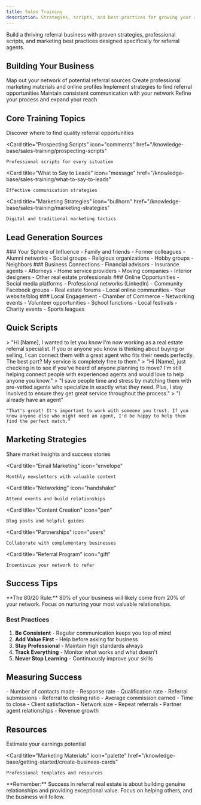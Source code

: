 ```yaml
---
title: Sales Training
description: Strategies, scripts, and best practices for growing your referral business
---
```


Build a thriving referral business with proven strategies, professional scripts, and marketing best practices designed specifically for referral agents.

## Building Your Business

<Steps>
  <Step title="Identify Your Sphere">
    Map out your network of potential referral sources
  </Step>
  <Step title="Establish Your Presence">
    Create professional marketing materials and online profiles
  </Step>
  <Step title="Generate Leads">
    Implement strategies to find referral opportunities
  </Step>
  <Step title="Nurture Relationships">
    Maintain consistent communication with your network
  </Step>
  <Step title="Scale Your Success">
    Refine your process and expand your reach
  </Step>
</Steps>

## Core Training Topics

<CardGroup cols={2}>
  <Card 
    title="Finding Leads" 
    icon="magnifying-glass"
    href="/knowledge-base/sales-training/finding-leads"
  >
    Discover where to find quality referral opportunities
  </Card>
  
  <Card 
    title="Prospecting Scripts" 
    icon="comments"
    href="/knowledge-base/sales-training/prospecting-scripts"
  >
    Professional scripts for every situation
  </Card>
  
  <Card 
    title="What to Say to Leads" 
    icon="message"
    href="/knowledge-base/sales-training/what-to-say-to-leads"
  >
    Effective communication strategies
  </Card>
  
  <Card 
    title="Marketing Strategies" 
    icon="bullhorn"
    href="/knowledge-base/sales-training/marketing-strategies"
  >
    Digital and traditional marketing tactics
  </Card>
</CardGroup>

## Lead Generation Sources

<Tabs>
  <Tab title="Personal Network">
    ### Your Sphere of Influence
    - Family and friends
    - Former colleagues
    - Alumni networks
    - Social groups
    - Religious organizations
    - Hobby groups
    - Neighbors
  </Tab>
  
  <Tab title="Professional Network">
    ### Business Connections
    - Financial advisors
    - Insurance agents
    - Attorneys
    - Home service providers
    - Moving companies
    - Interior designers
    - Other real estate professionals
  </Tab>
  
  <Tab title="Digital Presence">
    ### Online Opportunities
    - Social media platforms
    - Professional networks (LinkedIn)
    - Community Facebook groups
    - Real estate forums
    - Local online communities
    - Your website/blog
  </Tab>
  
  <Tab title="Community">
    ### Local Engagement
    - Chamber of Commerce
    - Networking events
    - Volunteer opportunities
    - School functions
    - Local festivals
    - Charity events
    - Sports leagues
  </Tab>
</Tabs>

## Quick Scripts

<AccordionGroup>
  <Accordion title="Initial Contact - Friends & Family">
    > "Hi [Name], I wanted to let you know I'm now working as a real estate referral specialist. If you or anyone you know is thinking about buying or selling, I can connect them with a great agent who fits their needs perfectly. The best part? My service is completely free to them."
  </Accordion>
  
  <Accordion title="Following Up">
    > "Hi [Name], just checking in to see if you've heard of anyone planning to move? I'm still helping connect people with experienced agents and would love to help anyone you know."
  </Accordion>
  
  <Accordion title="Value Proposition">
    > "I save people time and stress by matching them with pre-vetted agents who specialize in exactly what they need. Plus, I stay involved to ensure they get great service throughout the process."
  </Accordion>
  
  <Accordion title="Handling Objections">
    > "I already have an agent"
    
    "That's great! It's important to work with someone you trust. If you know anyone else who might need an agent, I'd be happy to help them find the perfect match."
  </Accordion>
</AccordionGroup>

## Marketing Strategies

<CardGroup cols={3}>
  <Card 
    title="Social Media" 
    icon="hashtag"
  >
    Share market insights and success stories
  </Card>
  
  <Card 
    title="Email Marketing" 
    icon="envelope"
  >
    Monthly newsletters with valuable content
  </Card>
  
  <Card 
    title="Networking" 
    icon="handshake"
  >
    Attend events and build relationships
  </Card>
  
  <Card 
    title="Content Creation" 
    icon="pen"
  >
    Blog posts and helpful guides
  </Card>
  
  <Card 
    title="Partnerships" 
    icon="users"
  >
    Collaborate with complementary businesses
  </Card>
  
  <Card 
    title="Referral Program" 
    icon="gift"
  >
    Incentivize your network to refer
  </Card>
</CardGroup>

## Success Tips

<Info>
  **The 80/20 Rule:** 80% of your business will likely come from 20% of your network. Focus on nurturing your most valuable relationships.
</Info>

### Best Practices

1. **Be Consistent** - Regular communication keeps you top of mind
2. **Add Value First** - Help before asking for business
3. **Stay Professional** - Maintain high standards always
4. **Track Everything** - Monitor what works and what doesn't
5. **Never Stop Learning** - Continuously improve your skills

## Measuring Success

<Tabs>
  <Tab title="Lead Metrics">
    - Number of contacts made
    - Response rate
    - Qualification rate
    - Referral submissions
  </Tab>
  
  <Tab title="Conversion Metrics">
    - Referral to closing ratio
    - Average commission earned
    - Time to close
    - Client satisfaction
  </Tab>
  
  <Tab title="Growth Metrics">
    - Network size
    - Repeat referrals
    - Partner agent relationships
    - Revenue growth
  </Tab>
</Tabs>

## Resources

<CardGroup cols={2}>
  <Card 
    title="Commission Calculator" 
    icon="calculator"
    href="https://www.generalreferral.com/commission-calculator"
  >
    Estimate your earnings potential
  </Card>
  
  <Card 
    title="Marketing Materials" 
    icon="palette"
    href="/knowledge-base/getting-started/create-business-cards"
  >
    Professional templates and resources
  </Card>
</CardGroup>

<Note>
  **Remember:** Success in referral real estate is about building genuine relationships and providing exceptional value. Focus on helping others, and the business will follow.
</Note>